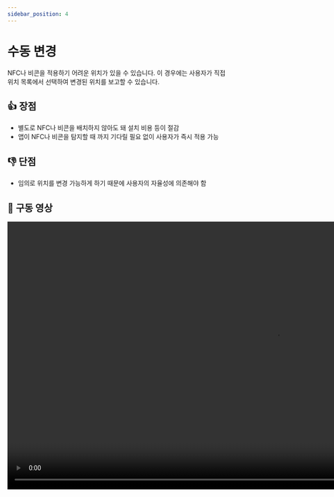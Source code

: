 ```yaml
---
sidebar_position: 4
---
```


# 수동 변경

NFC나 비콘을 적용하기 어려운 위치가 있을 수 있습니다. 이 경우에는 사용자가 직접 위치 목록에서 선택하여 변경된 위치를 보고할 수 있습니다.

## 👍 장점

- 별도로 NFC나 비콘을 배치하지 않아도 돼 설치 비용 등이 절감
- 앱이 NFC나 비콘을 탐지할 때 까지 기다릴 필요 없이 사용자가 즉시 적용 가능

## 👎 단점

- 임의로 위치를 변경 가능하게 하기 때문에 사용자의 자율성에 의존해야 함

## 🎥 구동 영상

<video
  src="https://user-images.githubusercontent.com/10806659/137730193-d050dc99-4f53-4346-928c-a3716d078756.mp4"
  controls="controls"
  muted="muted"
  height="600"
/>
